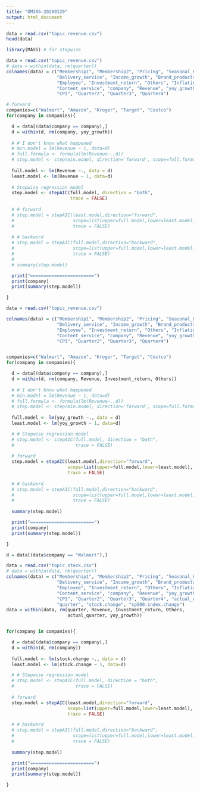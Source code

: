 ```yaml
---
title: "OM386-20200129"
output: html_document
---
```

```r
data = read.csv("topic_revenue.csv")
head(data)

```




```r
library(MASS) # for stepwise

data = read.csv("topic_revenue.csv")
# data = within(data, rm(quarter))
colnames(data) = c("Membership1", "Membership2", "Pricing", "Seasonal_Holiday", 
                   "Delivery_service", "Income_growth", "Brand_products", 
                   "Employee", "Investment_return", "Others", "Inflation",  
                   "Content_service", "company", "Revenue", "yoy_growth",
                   "CPI", "Quarter2", "Quarter3", "Quarter4")

# forward
companies=c("Walmart", "Amazon", "Kroger", "Target", "Costco")
for(company in companies){

  d = data[(data$company == company),]
  d = within(d, rm(company, yoy_growth))
  
  # # I don't know what happened
  # min.model = lm(Revenue ~ 1, data=d)
  # full.formula <- formula(lm(Revenue~.,d))
  # step.model <- step(min.model, direction='forward', scope=full.formula)
  
  full.model <- lm(Revenue ~., data = d)
  least.model <- lm(Revenue ~ 1, data=d)
  
  # Stepwise regression model
  step.model <- stepAIC(full.model, direction = "both",
                        trace = FALSE)
  
  # # forward
  # step.model = stepAIC(least.model,direction="forward",
  #                      scope=list(upper=full.model,lower=least.model),
  #                      trace = FALSE)
  
  # # backword
  # step.model = stepAIC(full.model,direction="backward",
  #                      scope=list(upper=full.model,lower=least.model),
  #                      trace = FALSE)
  # 
  # summary(step.model)

  print("========================")
  print(company)
  print(summary(step.model))

}
```


```r
data = read.csv("topic_revenue.csv")

colnames(data) = c("Membership1", "Membership2", "Pricing", "Seasonal_Holiday", 
                   "Delivery_service", "Income_growth", "Brand_products", 
                   "Employee", "Investment_return", "Others", "Inflation",  
                   "Content_service", "company", "Revenue", "yoy_growth",
                   "CPI", "Quarter2", "Quarter3", "Quarter4")


companies=c("Walmart", "Amazon", "Kroger", "Target", "Costco")
for(company in companies){

  d = data[(data$company == company),]
  d = within(d, rm(company, Revenue, Investment_return, Others))
  
  # # I don't know what happened
  # min.model = lm(Revenue ~ 1, data=d)
  # full.formula <- formula(lm(Revenue~.,d))
  # step.model <- step(min.model, direction='forward', scope=full.formula)
  
  full.model <- lm(yoy_growth ~., data = d)
  least.model <- lm(yoy_growth ~ 1, data=d)

  # # Stepwise regression model
  # step.model <- stepAIC(full.model, direction = "both", 
  #                       trace = FALSE)
  
  # forward
  step.model = stepAIC(least.model,direction="forward",
                       scope=list(upper=full.model,lower=least.model),
                       trace = FALSE)
  
  # # backword
  # step.model = stepAIC(full.model,direction="backward",
  #                      scope=list(upper=full.model,lower=least.model),
  #                      trace = FALSE)
  
  summary(step.model)

  print("========================")
  print(company)
  print(summary(step.model))

}
```

```r
d = data[(data$company == "Walmart"),]
```


```r
data = read.csv("topic_stock.csv")
# data = within(data, rm(quarter))
colnames(data) = c("Membership1", "Membership2", "Pricing", "Seasonal_Holiday", 
                   "Delivery_service", "Income_growth", "Brand_products", 
                   "Employee", "Investment_return", "Others", "Inflation",  
                   "Content_service", "company", "Revenue", "yoy_growth",
                   "CPI", "Quarter2", "Quarter3", "Quarter4", "actual_quarter",
                   "quarter", "stock.change", "sp500.index.change")
data = within(data, rm(quarter, Revenue, Investment_return, Others,
                       actual_quarter, yoy_growth))


for(company in companies){

  d = data[(data$company == company),]
  d = within(d, rm(company))
  
  full.model <- lm(stock.change ~., data = d)
  least.model <- lm(stock.change ~ 1, data=d)

  # # Stepwise regression model
  # step.model <- stepAIC(full.model, direction = "both",
  #                       trace = FALSE)
  
  # forward
  step.model = stepAIC(least.model,direction="forward",
                       scope=list(upper=full.model,lower=least.model),
                       trace = FALSE)

  # # backword
  # step.model = stepAIC(full.model,direction="backward",
  #                      scope=list(upper=full.model,lower=least.model),
  #                      trace = FALSE)
  
  summary(step.model)

  print("========================")
  print(company)
  print(summary(step.model))

}
```


